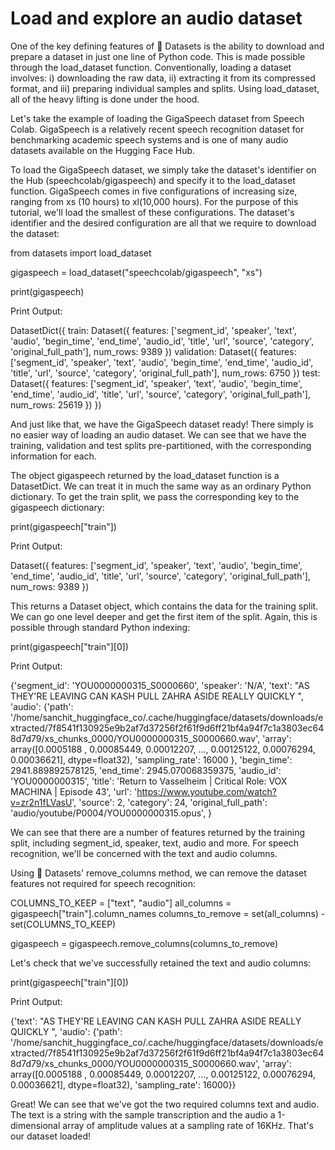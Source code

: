 # Load and explore an audio dataset

<!--  TODO: rework this section of the blog post -->

One of the key defining features of 🤗 Datasets is the ability to download and prepare a dataset in just one line of Python code. This is made possible through the load_dataset function. Conventionally, loading a dataset involves: i) downloading the raw data, ii) extracting it from its compressed format, and iii) preparing individual samples and splits. Using load_dataset, all of the heavy lifting is done under the hood.

Let's take the example of loading the GigaSpeech dataset from Speech Colab. GigaSpeech is a relatively recent speech recognition dataset for benchmarking academic speech systems and is one of many audio datasets available on the Hugging Face Hub.

To load the GigaSpeech dataset, we simply take the dataset's identifier on the Hub (speechcolab/gigaspeech) and specify it to the load_dataset function. GigaSpeech comes in five configurations of increasing size, ranging from xs (10 hours) to xl(10,000 hours). For the purpose of this tutorial, we'll load the smallest of these configurations. The dataset's identifier and the desired configuration are all that we require to download the dataset:

from datasets import load_dataset

gigaspeech = load_dataset("speechcolab/gigaspeech", "xs")

print(gigaspeech)

Print Output:

DatasetDict({
    train: Dataset({
        features: ['segment_id', 'speaker', 'text', 'audio', 'begin_time', 'end_time', 'audio_id', 'title', 'url', 'source', 'category', 'original_full_path'],
        num_rows: 9389
    })
    validation: Dataset({
        features: ['segment_id', 'speaker', 'text', 'audio', 'begin_time', 'end_time', 'audio_id', 'title', 'url', 'source', 'category', 'original_full_path'],
        num_rows: 6750
    })
    test: Dataset({
        features: ['segment_id', 'speaker', 'text', 'audio', 'begin_time', 'end_time', 'audio_id', 'title', 'url', 'source', 'category', 'original_full_path'],
        num_rows: 25619
    })
})

And just like that, we have the GigaSpeech dataset ready! There simply is no easier way of loading an audio dataset. We can see that we have the training, validation and test splits pre-partitioned, with the corresponding information for each.

The object gigaspeech returned by the load_dataset function is a DatasetDict. We can treat it in much the same way as an ordinary Python dictionary. To get the train split, we pass the corresponding key to the gigaspeech dictionary:

print(gigaspeech["train"])

Print Output:

Dataset({
    features: ['segment_id', 'speaker', 'text', 'audio', 'begin_time', 'end_time', 'audio_id', 'title', 'url', 'source', 'category', 'original_full_path'],
    num_rows: 9389
})

This returns a Dataset object, which contains the data for the training split. We can go one level deeper and get the first item of the split. Again, this is possible through standard Python indexing:

print(gigaspeech["train"][0])

Print Output:

{'segment_id': 'YOU0000000315_S0000660',
 'speaker': 'N/A',
 'text': "AS THEY'RE LEAVING <COMMA> CAN KASH PULL ZAHRA ASIDE REALLY QUICKLY <QUESTIONMARK>",
 'audio': {'path': '/home/sanchit_huggingface_co/.cache/huggingface/datasets/downloads/extracted/7f8541f130925e9b2af7d37256f2f61f9d6ff21bf4a94f7c1a3803ec648d7d79/xs_chunks_0000/YOU0000000315_S0000660.wav',
           'array': array([0.0005188 , 0.00085449, 0.00012207, ..., 0.00125122, 0.00076294,
       0.00036621], dtype=float32),
           'sampling_rate': 16000
           },
 'begin_time': 2941.889892578125,
 'end_time': 2945.070068359375,
 'audio_id': 'YOU0000000315',
 'title': 'Return to Vasselheim | Critical Role: VOX MACHINA | Episode 43',
 'url': 'https://www.youtube.com/watch?v=zr2n1fLVasU',
 'source': 2,
 'category': 24,
 'original_full_path': 'audio/youtube/P0004/YOU0000000315.opus',
 }

We can see that there are a number of features returned by the training split, including segment_id, speaker, text, audio and more. For speech recognition, we'll be concerned with the text and audio columns.

Using 🤗 Datasets' remove_columns method, we can remove the dataset features not required for speech recognition:

COLUMNS_TO_KEEP = ["text", "audio"]
all_columns = gigaspeech["train"].column_names
columns_to_remove = set(all_columns) - set(COLUMNS_TO_KEEP)

gigaspeech = gigaspeech.remove_columns(columns_to_remove)

Let's check that we've successfully retained the text and audio columns:

print(gigaspeech["train"][0])

Print Output:

{'text': "AS THEY'RE LEAVING <COMMA> CAN KASH PULL ZAHRA ASIDE REALLY QUICKLY <QUESTIONMARK>",
 'audio': {'path': '/home/sanchit_huggingface_co/.cache/huggingface/datasets/downloads/extracted/7f8541f130925e9b2af7d37256f2f61f9d6ff21bf4a94f7c1a3803ec648d7d79/xs_chunks_0000/YOU0000000315_S0000660.wav',
           'array': array([0.0005188 , 0.00085449, 0.00012207, ..., 0.00125122, 0.00076294,
       0.00036621], dtype=float32),
           'sampling_rate': 16000}}

Great! We can see that we've got the two required columns text and audio. The text is a string with the sample transcription and the audio a 1-dimensional array of amplitude values at a sampling rate of 16KHz. That's our dataset loaded!

